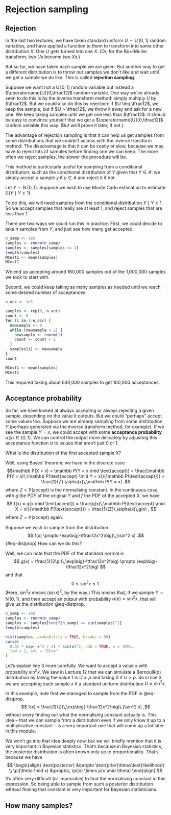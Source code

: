 # Rejection sampling

## Rejection

In the last two lectures, we have taken standard uniform $U \sim \operatorname{U}[0,1]$ random variables, and have applied a function to them to transform into some other distribution $X$. One $U$ gets turned into one $X$. (Or, for the Box--Muller transform, two $U$s become two $X$s.)

But so far, we have taken each sample we are given. But another way to get a different distribution is to throw out samples we don't like and wait until we get a sample we do like. This is called **rejection sampling**.

Suppose we want not a $\operatorname{U}[0,1]$ random variable but instead a $\operatorname{U}[0,\tfrac12]$ random variable. One way we've already seen to do this is by the inverse transform method: simply multiply $U$ by $\tfrac12$. But we could also do this by rejection: if $U \leq \tfrac12$, we keep the sample; but if $U > \tfrac12$, we throw it away and ask for a new one. We keep taking samples until we get one less than $\tfrac12$. It should be easy to convince yourself that we get a $\operatorname{U}[0,\tfrac12]$ random variable this way. (But we'll prove it later, if not.)

The advantage of rejection sampling is that it can help us get samples from some distributions that we couldn't access with the inverse transform method. The disadvantage is that it can be costly or slow, because we may have to reject lots of samples before finding one we can keep. The more often we reject samples, the slower the procedure will be.

<!--
Suppose we are already sampling from some distribution $Y$ (perhaps generated via the inverse transform method, for example); we keep the sample if is in some set $A$, and reject it if it is not in $A$. What is the distribution of the first accepted sample $X$? In the discrete case we have $\mathbb P(X = x) \propto \mathbb P(Y = x)$ for $x \in A$ and $\mathbb P(X = x) = 0$ for $x \notin A$. In the continuous case, have $f(x) \propto g(x)$ for $x \in A$ and $f(x) = 0$ for $x \notin A$, where $f$ is the PDF. (This might seem intuitive; if not, we give a formal proof later.-->

This method is particularly useful for sampling from a conditional distribution, such as the conditional distribution of $Y$ given that $Y \in A$: we simply accept a sample $y$ if $y \in A$ and reject it if not.

::: {exm-cond}
Let $Y \sim \operatorname{N}(0, 1)$. Suppose we wish to use Monte Carlo estimation to estimate $\mathbb E(Y \mid Y \geq 1)$.

To do this, we will need samples from the conditional distribution $Y \mid Y \geq 1$. So we accept samples that really are at least 1, and reject samples that are less than 1.

There are two ways we could run this in practice. First, we could decide to take $n$ samples from $Y$, and just see how many get accepted.

```r
n_samp <- 1e6
samples <- rnorm(n_samp)
samples <- samples[samples >= 1]
length(samples)
MCest1 <- mean(samples)
MCest1
```

We end up accepting around 160,000 samples out of the 1,000,000 samples we took to start with.

Second, we could keep taking as many samples as needed until we reach some desired number of acceptances.

```r
n_acc <- 1e5

samples <- rep(0, n_acc)
count <- 0
for (i in 1:n_acc) {
  newsample <- 0
  while (newsample < 1) {
    newsample <- rnorm(1)
    count <- count + 1
  }
  samples[i] <- newsample
}
count

MCest1 <- mean(samples)
MCest1
```
This required taking about 630,000 samples to get 100,000 acceptances.
:::

## Acceptance probability

So far, we have looked at always accepting or always rejecting a given sample, depending on the value it outputs. But we could "perhaps" accept some values too. Suppose we are already sampling from some distribution $Y$ (perhaps generated via the inverse transform method, for example). If we see the sample $Y = x$, we could accept with some **acceptance probability** $\alpha(x) \in [0,1]$. We can control the output more delicately by adjusting this acceptance function $\alpha$ to values that aren't just 0 or 1.

What is the distribution of the first accepted sample $X$?

Well, using Bayes' theorem, we have in the discrete case
$$\mathbb P(X = x) = \mathbb P(Y = x \mid \text{accept}) = \frac{\mathbb P(Y = x)\,\mathbb P(\text{accept} \mid Y = x)}{\mathbb P(\text{accept})} = \frac{1}{Z} \alpha(x)\,\mathbb P(Y = x) .$$
where $Z = \mathbb P(\text{accept})$ is the normalising constant.
In the continuous case, with $g$ the PDF of the original $Y$ and $f$ the PDF of the accepted $X$, we have
$$ f(x) = g(x \mid \text{accept}) = \frac{g(x)\,\mathbb P(\text{accept} \mid X = x)}{\mathbb P(\text{accept})} = \frac{1}{Z}\,\alpha(x)\,g(x) , $$
where $Z = \mathbb P(\text{accept})$ again.

::: {#exm-normcos}
Suppose we wish to sample from the distribution
$$ f(x) \propto \exp\big(-\tfrac12x^2\big)\,(\sin^2 x) .$$ {#eq-distprop}
How can we do this?

Well, we can note that the PDF of the standard normal is
$$ g(x) = \frac{1}{2\pi}\,\exp\big(-\tfrac12x^2\big) \propto \exp\big(-\tfrac12x^2\big) $$
and that
$$ 0 \leq \sin^2x\leq 1 .$$
(Here, $\sin^2 x$ means $(\sin x)^2$, by the way.) This means that, if we sample $Y \sim \operatorname{N}(0,1)$, and then accept an output with probability $\alpha(x) = \sin^2 x$, that will give us the distribution @eq-distprop.

```r
n_samp <- 1e6
samples <- rnorm(n_samp)
samples <- samples[runif(n_samp) <= sin(samples)^2]
length(samples)

hist(samples, probability = TRUE, breaks = 50)
curve(
  0.92 * exp(-x^2 / 2) * sin(x)^2, add = TRUE, n = 1001,
  lwd = 2, col = "blue"
)
```

Let's explain line 3 more carefully. We want to accept a value $x$ with probability $\sin^2 x$. We saw in Lecture 12 that we can simulate a Bernoulli$(p)$ distribution by taking the value 1 is $U \leq p$ and taking 0 if $U > p$. So in line 3, we are accepting each sample $x$ if a standard uniform distribution $U \leq \sin^2 x$.
:::

In this example, note that we managed to sample from the PDF in @eq-distprop,
$$ f(x) = \frac{1}{Z}\,\exp\big(-\tfrac12x^2\big)\,(\sin^2 x) ,$$
without every finding out what the normalising constant actually is. This idea -- that we can sample from a distribution even if we only know it up to a multiplicative constant -- is a very important one that will come up a lot later in this module.

We won't go into that idea deeply now, but we will briefly mention that it is very important in Bayesian statistics. That's because in Bayesian statistics, the posterior distribution is often known only up to proportionality. That's because we have
$$ \begin{align}
\text{posterior} &\propto \text{prior}\times\text{likelihood} \\
\pi(\theta \mid x) &\propto\, \pi(x) \times p(x \mid \theta)
\end{align} $$
It's often very difficult (or impossible) to find the normalising constant in this expression. So being able to sample from such a posterior distribution without finding that constant is very important for Bayesian statisticians.


## How many samples?